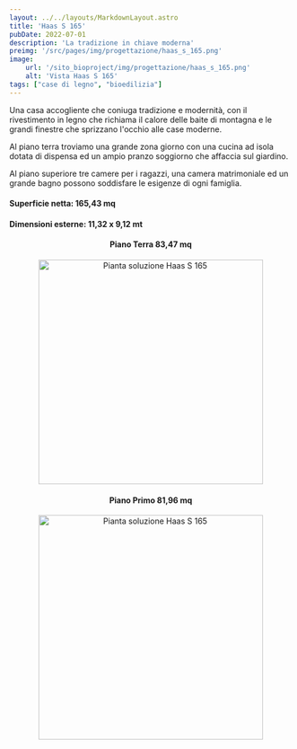 ```yaml
---
layout: ../../layouts/MarkdownLayout.astro
title: 'Haas S 165'
pubDate: 2022-07-01
description: 'La tradizione in chiave moderna'
preimg: '/src/pages/img/progettazione/haas_s_165.png'
image:
    url: '/sito_bioproject/img/progettazione/haas_s_165.png'
    alt: 'Vista Haas S 165'
tags: ["case di legno", "bioedilizia"]
---
```


Una casa accogliente che coniuga tradizione e modernità, con il rivestimento in legno che richiama il calore delle baite di montagna e le grandi finestre che sprizzano l'occhio alle case moderne.  
  
Al piano terra troviamo una grande zona giorno con una cucina ad isola dotata di dispensa ed un ampio pranzo soggiorno che affaccia sul giardino.  
  
Al piano superiore tre camere per i ragazzi, una camera matrimoniale ed un grande bagno possono soddisfare le esigenze di ogni famiglia.  
  
#### Superficie netta: 165,43 mq
#### Dimensioni esterne: 11,32 x 9,12 mt

<div style="text-align: center;">
<h4>Piano Terra 83,47 mq</h4>
<Image src={imgPiantaTerra} alt="Pianta soluzione Haas S 165" height="400"/>
<h4>Piano Primo 81,96 mq</h4>
<Image src={imgPiantaPrimo} alt="Pianta soluzione Haas S 165" height="400"/>
</div>